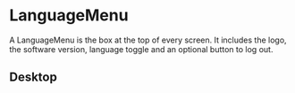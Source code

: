 
<Meta of={LanguageMenuStories} title="components/LanguageMenu"/>

# LanguageMenu

A LanguageMenu is the box at the top of every screen. It includes the logo, the
software version, language toggle and an optional button to log out.

## Desktop

<Canvas of={LanguageMenuStories.CollapsedMenu} />
